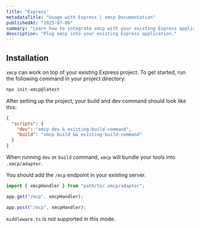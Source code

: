 ```yaml
---
title: "Express"
metadataTitle: "Usage with Express | xmcp Documentation"
publishedAt: "2025-07-06"
summary: "Learn how to integrate xmcp with your existing Express application."
description: "Plug xmcp into your existing Express application."
---
```


## Installation

`xmcp` can work on top of your existing Express project. To get started, run the following command in your project directory:

```bash
npx init-xmcp@latest
```

After setting up the project, your build and dev command should look like this:

```json
{
  "scripts": {
    "dev": "xmcp dev & existing-build-command",
    "build": "xmcp build && existing-build-command"
  }
}
```

When running `dev` or `build` command, `xmcp` will bundle your tools into `.xmcp/adapter`.

You should add the `/mcp` endpoint in your existing server.

```typescript
import { xmcpHandler } from "path/to/.xmcp/adapter";

app.get("/mcp", xmcpHandler);

app.post("/mcp", xmcpHandler);
```

<Callout variant="info">`middleware.ts` is not supported in this mode.</Callout>
